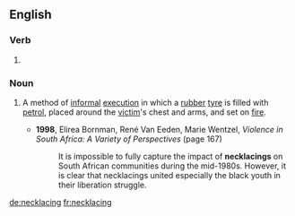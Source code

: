 
==English==

===Verb===
{{head|en|present participle}}

# {{present participle of|necklace|lang=en|nocat=1}}

===Noun===
{{en-noun}}

# {{context|South Africa|lang=en}} A method of [[informal]] [[execution]] in which a [[rubber]] [[tyre]] is filled with [[petrol]], placed around the [[victim]]'s chest and arms, and set on [[fire]].
#* '''1998''', Elirea Bornman, René Van Eeden, Marie Wentzel, ''Violence in South Africa: A Variety of Perspectives'' (page 167)
#*: It is impossible to fully capture the impact of '''necklacings''' on South African communities during the mid-1980s. However, it is clear that necklacings united especially the black youth in their liberation struggle.

[[de:necklacing]]
[[fr:necklacing]]